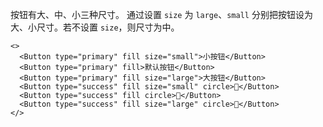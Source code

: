 按钮有大、中、小三种尺寸。
通过设置 `size` 为 `large`、`small` 分别把按钮设为大、小尺寸。若不设置 `size`，则尺寸为中。

```tsx
<>
  <Button type="primary" fill size="small">小按钮</Button>
  <Button type="primary" fill>默认按钮</Button>
  <Button type="primary" fill size="large">大按钮</Button>
  <Button type="success" fill size="small" circle>🤔</Button>
  <Button type="success" fill circle>🤔</Button>
  <Button type="success" fill size="large" circle>🤔</Button>
</>
```
